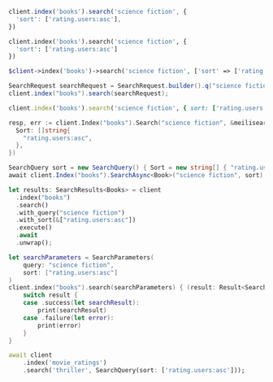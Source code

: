 <CodeGroup>

```javascript JS
client.index('books').search('science fiction', {
  'sort': ['rating.users:asc'],
})
```

```python Python
client.index('books').search('science fiction', {
  'sort': ['rating.users:asc']
})
```

```php PHP
$client->index('books')->search('science fiction', ['sort' => ['rating.users:asc']]);
```

```java Java
SearchRequest searchRequest = SearchRequest.builder().q("science fiction").sort(new String[] {"rating.users:asc"}).build();
client.index("books").search(searchRequest);
```

```ruby Ruby
client.index('books').search('science fiction', { sort: ['rating.users:asc'] })
```

```go Go
resp, err := client.Index("books").Search("science fiction", &meilisearch.SearchRequest{
  Sort: []string{
    "rating.users:asc",
  },
})
```

```csharp C#
SearchQuery sort = new SearchQuery() { Sort = new string[] { "rating.users:asc" }};
await client.Index("books").SearchAsync<Book>("science fiction", sort);
```

```rust Rust
let results: SearchResults<Books> = client
  .index("books")
  .search()
  .with_query("science fiction")
  .with_sort(&["rating.users:asc"])
  .execute()
  .await
  .unwrap();
```

```swift Swift
let searchParameters = SearchParameters(
    query: "science fiction",
    sort: ["rating.users:asc"]
)
client.index("books").search(searchParameters) { (result: Result<Searchable<Meteorite>, Swift.Error>) in
    switch result {
    case .success(let searchResult):
        print(searchResult)
    case .failure(let error):
        print(error)
    }
}
```

```dart Dart
await client
    .index('movie_ratings')
    .search('thriller', SearchQuery(sort: ['rating.users:asc']));
```
</CodeGroup>